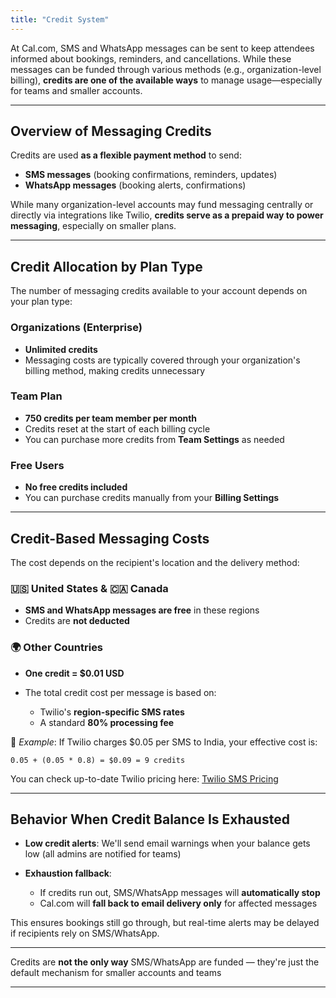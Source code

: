 ```yaml
---
title: "Credit System"
---
```


At Cal.com, SMS and WhatsApp messages can be sent to keep attendees informed about bookings, reminders, and cancellations. While these messages can be funded through various methods (e.g., organization-level billing), **credits are one of the available ways** to manage usage—especially for teams and smaller accounts.

---

## Overview of Messaging Credits

Credits are used **as a flexible payment method** to send:

* **SMS messages** (booking confirmations, reminders, updates)
* **WhatsApp messages** (booking alerts, confirmations)

While many organization-level accounts may fund messaging centrally or directly via integrations like Twilio, **credits serve as a prepaid way to power messaging**, especially on smaller plans.

---

## Credit Allocation by Plan Type

The number of messaging credits available to your account depends on your plan type:

### **Organizations (Enterprise)**

* **Unlimited credits**
* Messaging costs are typically covered through your organization's billing method, making credits unnecessary

### **Team Plan**

* **750 credits per team member per month**
* Credits reset at the start of each billing cycle
* You can purchase more credits from **Team Settings** as needed

### **Free Users**

* **No free credits included**
* You can purchase credits manually from your **Billing Settings**

---

## Credit-Based Messaging Costs

The cost depends on the recipient's location and the delivery method:

### 🇺🇸 United States & 🇨🇦 Canada

* **SMS and WhatsApp messages are free** in these regions
* Credits are **not deducted**

### 🌍 Other Countries

* **One credit = \$0.01 USD**
* The total credit cost per message is based on:

  * Twilio's **region-specific SMS rates**
  * A standard **80% processing fee**

📌 *Example*:
If Twilio charges \$0.05 per SMS to India, your effective cost is:

```
0.05 + (0.05 * 0.8) = $0.09 = 9 credits
```

You can check up-to-date Twilio pricing here: [Twilio SMS Pricing](https://www.twilio.com/sms/pricing)

---

## Behavior When Credit Balance Is Exhausted

* **Low credit alerts**: We'll send email warnings when your balance gets low (all admins are notified for teams)
* **Exhaustion fallback**:

  * If credits run out, SMS/WhatsApp messages will **automatically stop**
  * Cal.com will **fall back to email delivery only** for affected messages

This ensures bookings still go through, but real-time alerts may be delayed if recipients rely on SMS/WhatsApp.

---

<Note> Credits are **not the only way** SMS/WhatsApp are funded — they're just the default mechanism for smaller accounts and teams </Note>

---